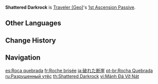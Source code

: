 {{Talent Infobox
|image         = Talent Shattered Darkrock.png
|character     = Traveler (Geo)
|type          = 1st Ascension Passive
|info          = Reduces [[Starfell Sword]]'s CD by 2s.
|utility1      = Cooldown Reduction
}}
'''Shattered Darkrock''' is [[Traveler (Geo)]]'s [[1st Ascension Passive]].

==Other Languages==
{{Other Languages
|en      = Shattered Darkrock
|zhs     = 破碎的绝岩
|zhs_rm  = Pòsuì de Juéyán
|zht     = 破碎的絕岩
|zht_rm  = Pòsuì de Juéyán
|zh_tl   = Shattered Cliff
|ja      = 破れた断崖
|ja_rm   = Yabureta Dangai
|ja_tl   = Shattered Cliff
|ko      = 부서진 절암
|ko_rm   = Buseojin Jeol'am
|ko_tl   = Broken Shattered Rock
|es      = Roca quebrada
|es_tl   = Shattered Rock
|fr      = Roche brisée
|fr_tl   = Shattered Rock
|ru      = Разрушенный утёс
|ru_tl   = Destroyed Cliff
|th      = Shattered Darkrock
|vi      = Mảnh Đá Vỡ Nát
|vi_tl   = Shattered Rock
|de      = Zerspringende Felsen
|de_tl   = Shattering Rocks
|id      = Shattered Darkrock
|pt      = Rocha Quebrada
|pt_tl   = Shattered Rock
|tr      = Kırık Karataş
|tr_tl   = 
|it      = Rocciascura frantumata
|it_tl   = Shattered Darkrock
}}

==Change History==
{{Change History|1.0}}

==Navigation==
{{Talent Navbox|Traveler (Geo)}}

[[es:Roca quebrada]]
[[fr:Roche brisée]]
[[ja:破れた断崖]]
[[pt-br:Rocha Quebrada]]
[[ru:Разрушенный утёс]]
[[th:Shattered Darkrock]]
[[vi:Mảnh Đá Vỡ Nát]]